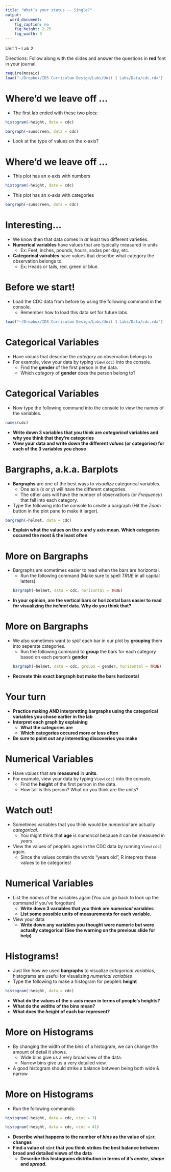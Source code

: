 ```yaml
---
title: "What’s your status -- Single?"
output:
  word_document:
    fig_caption: no
    fig_height: 2.25
    fig_width: 3
---
```


Unit 1 - Lab 2  

Directions: Follow along with the slides and answer the questions in **red** font in your journal.

```r
require(mosaic)
load("~/Dropbox/IDS Curriculum Design/Labs/Unit 1 Labs/Data/cdc.rda")
```

Where'd we leave off ...
==================

- The first lab ended with these two plots:

```r
histogram(~height, data = cdc)
```

```r
bargraph(~sunscreen, data = cdc)
```

- Look at the type of values on the x-axis?

Where'd we leave off ...
==================

- This plot has an x-axis with numbers


```r
histogram(~height, data = cdc)
```

- This plot has an x-axis with categories
```r
bargraph(~sunscreen, data = cdc)
```


Interesting...
==============

- We know then that data comes in _at least_ two different varieties.
- **Numerical variables** have values that are typically measured in units
    - Ex: Feet, inches, pounds, hours, sodas per day, etc.
- **Categorical vairables** have values that describe what category the observation belongs to.
    - Ex: Heads or tails, red, green or blue.


Before we start!
================

- Load the CDC data from before by using the following command in the console.
    - Remember how to load this data set for future labs.

```r
load("~/Dropbox/IDS Curriculum Design/Labs/Unit 1 Labs/Data/cdc.rda")
```


Categorical Variables
=====================

- Have _values_ that describe the _category_ an observation belongs to
- For example, view your data by typing `View(cdc)` into the console.
    - Find the **gender** of the first person in the data.
    - Which _category_ of **gender** does the person belong to?
    
Categorical Variables
=====================
- Now type the following command into the console to view the names of the variables.
```r
names(cdc)
```
- **Write down 3 variables that you think are _categorical_ variables and why you think that they're categories**
- **View your data and write down the different _values_ (or categories) for each of the 3 variables you chose**

Bargraphs, a.k.a. Barplots
==========================

- **Bargraphs** are one of the best ways to _visualize_ categorical variables.
    - One axis (x or y) will have the different categories.
    - The other axis will have the number of observations (or _Frequency_) that fall into each category.
- Type the following into the console to create a bargraph (Hit the _Zoom_ button in the plot pane to make it larger).
```r
bargraph(~helmet, data = cdc)
```
- **Explain what the values on the x and y axis mean. Which categories occured the most & the least often**

More on Bargraphs
=================

- Bargraphs are sometimes easier to read when the bars are horizontal.
    - Run the following command (Make sure to spell _TRUE_ in all capital letters):
```r
bargraph(~helmet, data = cdc, horizontal = TRUE)
```
- **In your opinion, are the vertical bars or horizontal bars easier to read for visualizing the _helmet_ data. Why do you think that?**

More on Bargraphs
=================

- We also sometimes want to _split_ each bar in our plot by **grouping** them into seperate categories.
    - Run the following command to **group** the bars for each category based on each person's **gender**
```r
bargraph(~helmet, data = cdc, groups = gender, horizontal = TRUE)
```
- **Recreate this exact bargraph but make the bars horizontal**

Your turn
=========

- **Practice making AND interpretting bargraphs using the categorical variables you chose earlier in the lab**
- **Interpret each graph by explaining**
    - **What the categories are**
    - **Which categories occured more or less often**
- **Be sure to point out any interesting discoveries you make**



Numerical Variables
===================

- Have _values_ that are **measured** in **units**.    
- For example, view your data by typing `View(cdc)` into the console.
    - Find the **height** of the first person in the data.
    - How tall is this person? What do you think are the units?
    

Watch out!
==========

- Sometimes variables that you think would be _numerical_ are actually _categorical_.
    - You might think that **age** is _numerical_ because it can be measured in _years_.
- View the values of people's ages in the CDC data by running `View(cdc)` again.
    - Since the values contain the words "years old", R inteprets these values to be categories!

Numerical Variables
===================

- List the _names_ of the variables again (You can go back to look up the command if you've forgotten)
    - **Write down 3 variables that you think are _numerical_ variables**
    - **List some possible units of measurements for each variable.**
- View your data
    - **Write down any variables you thought were numeric but were actually categorical (See the warning on the previous slide for help)**


Histograms!
===========

- Just like how we used **bargraphs** to visualize _categorical variables_, histograms are useful for visualizing _numerical variables_
- Type the following to make a histogram for people's **height**

```r
histogram(~height, data = cdc)
```

- **What do the values of the x-axis mean in terms of people's heights?**
- **What do the _widths_ of the bins mean?**
- **What does the _height_ of each bar represent?**

More on Histograms
==================

- By changing the width of the _bins_ of a histogram, we can change the amount of detail it shows.
    - Wide bins give us a very broad view of the data.
    - Narrow bins give us a very detailed view.
- A good histogram should strike a balance between being both wide & narrow

More on Histograms
==================

- Run the following commands:
```r
histogram(~height, data = cdc, nint = 3)
```

```r
histogram(~height, data = cdc, nint = 41)
```

- **Describe what happens to the number of _bins_ as the value of `nint` changes**
- **Find a value of `nint` that you think strikes the best balance between broad and detailed views of the data**
    - **Describe this histograms distribution in terms of it's _center_, _shape_ and _spread_.**
